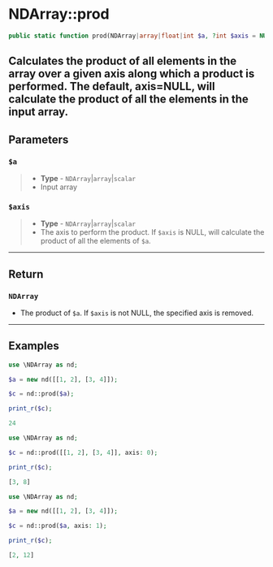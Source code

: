 
# NDArray::prod

```php
public static function prod(NDArray|array|float|int $a, ?int $axis = NULL): NDArray|float|int;
```
Calculates the product of all elements in the array over a given axis along which a product is performed.
The default, axis=NULL, will calculate the product of all the elements in the input array.
---

## Parameters

### `$a`
>- **Type** - `NDArray`|`array`|`scalar`
>- Input array

### `$axis`
>- **Type** - `NDArray`|`array`|`scalar`
>- The axis to perform the product. If `$axis` is NULL, will calculate the product of all the elements of `$a`.

---

## Return

### `NDArray`

- The product of `$a`. If `$axis` is not NULL, the specified axis is removed.

---

## Examples

<Tabs>
<TabItem value="example1" label="Example 1" default>


```php
use \NDArray as nd;

$a = new nd([[1, 2], [3, 4]]);

$c = nd::prod($a);

print_r($c);
```
```php
24
```


</TabItem>
<TabItem value="example2" label="Example 2">


```php
use \NDArray as nd;

$c = nd::prod([[1, 2], [3, 4]], axis: 0);

print_r($c);
```
```php
[3, 8]
```


</TabItem>
<TabItem value="example3" label="Example 3">


```php
use \NDArray as nd;

$a = new nd([[1, 2], [3, 4]]);

$c = nd::prod($a, axis: 1);

print_r($c);
```
```php
[2, 12]
```

</TabItem>
</Tabs>